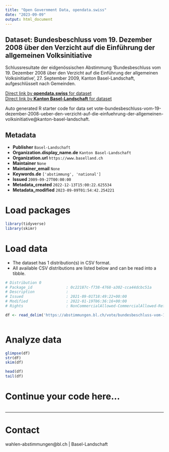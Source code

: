 ```yaml
---
title: "Open Government Data, opendata.swiss"
date: "2023-09-09"
output: html_document
---
```


## Dataset: Bundesbeschluss vom 19. Dezember 2008 über den Verzicht auf die Einführung der allgemeinen Volksinitiative

Schlussresultate der eidgenössischen Abstimmung 'Bundesbeschluss vom 19. Dezember 2008 über den Verzicht auf die Einführung der allgemeinen Volksinitiative', 27. September 2009, Kanton Basel-Landschaft, aufgeschlüsselt nach Gemeinden.

[Direct link by **opendata.swiss** for dataset](https://opendata.swiss/de/dataset/bundesbeschluss-vom-19-dezember-2008-uber-den-verzicht-auf-die-einfuhrung-der-allgemeinen-volks)<br>
[Direct link by **Kanton Basel-Landschaft** for dataset](https://abstimmungen.bl.ch/vote/bundesbeschluss-vom-19-dezember-2008-ueber-den-verzicht-auf-die-einfuehrung-der-allgemeinen-volksinitiative/data)

Auto generated R starter code for data set vote-bundesbeschluss-vom-19-dezember-2008-ueber-den-verzicht-auf-die-einfuehrung-der-allgemeinen-volksinitiative@kanton-basel-landschaft.

## Metadata

- **Publisher** `Basel-Landschaft`
- **Organization.display_name.de** `Kanton Basel-Landschaft`
- **Organization.url** `https://www.baselland.ch`
- **Maintainer** `None`
- **Maintainer_email** `None`
- **Keywords.de** `['abstimmung', 'national']`
- **Issued** `2009-09-27T00:00:00`
- **Metadata_created** `2022-12-13T15:00:22.625534`
- **Metadata_modified** `2023-09-09T01:54:42.254221`


# Load packages

```r

library(tidyverse)
library(skimr)

```

# Load data

-   The dataset has 1 distribution(s) in CSV format.
-   All available CSV distributions are listed below and can be read into a tibble.

```r

# Distribution 0
# Package_id               : 0c22187c-f738-4768-a302-cca44dcbc51a
# Description              : 
# Issued                   : 2021-09-01T18:49:22+00:00
# Modified                 : 2022-01-19T06:36:16+00:00
# Rights                   : NonCommercialAllowed-CommercialAllowed-ReferenceRequired

df <- read_delim('https://abstimmungen.bl.ch/vote/bundesbeschluss-vom-19-dezember-2008-ueber-den-verzicht-auf-die-einfuehrung-der-allgemeinen-volksinitiative/data-csv')



```

# Analyze data

```r

glimpse(df)
str(df)
skim(df)

head(df)
tail(df)

```

# Continue your code here...

```r

```

------------------------------------------------------------------------

# Contact

wahlen-abstimmungen@bl.ch | Basel-Landschaft
